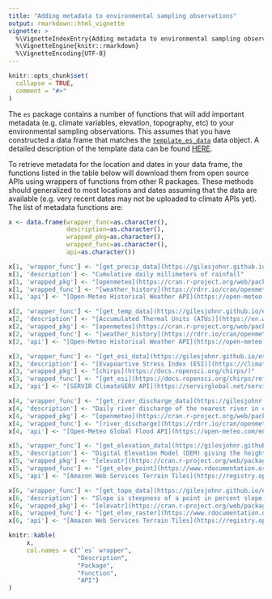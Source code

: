 ```yaml
---
title: "Adding metadata to environmental sampling observations"
output: rmarkdown::html_vignette
vignette: >
  %\VignetteIndexEntry{Adding metadata to environmental sampling observations}
  %\VignetteEngine{knitr::rmarkdown}
  %\VignetteEncoding{UTF-8}
---
```


```r
knitr::opts_chunk$set(
  collapse = TRUE,
  comment = "#>"
)
```

The `es` package contains a number of functions that will add important metadata (e.g. climate variables, elevation, topography, etc) to your environmental sampling observations. This assumes that you have constructed a data frame that matches the [`template_es_data`](https://gilesjohnr.github.io/es/reference/template_es_data.html) data object. A detailed description of the template data can be found [HERE]().

To retrieve metadata for the location and dates in your data frame, the functions listed in the table below will download them from open source APIs using wrappers of functions from other R packages. These methods should generalized to most locations and dates assuming that the data are available (e.g. very recent dates may not be uploaded to climate APIs yet). The list of metadata functions are:

```r
x <- data.frame(wrapper_func=as.character(),
                description=as.character(),
                wrapped_pkg=as.character(),
                wrapped_func=as.character(),
                api=as.character())

x[1, 'wrapper_func'] <- "[get_precip_data](https://gilesjohnr.github.io/es/reference/get_precip_data.html)"
x[1, 'description'] <- "Cumulative daily millimeters of rainfall"
x[1, 'wrapped_pkg'] <- "[openmeteo](https://cran.r-project.org/web/packages/openmeteo/index.html)"
x[1, 'wrapped_func'] <- "[weather_history](https://rdrr.io/cran/openmeteo/man/weather_history.html)" 
x[1, 'api'] <- "[Open-Meteo Historical Weather API](https://open-meteo.com/en/docs/historical-weather-api)"

x[2, 'wrapper_func'] <- "[get_temp_data](https://gilesjohnr.github.io/es/reference/get_temp_data.html)"
x[2, 'description'] <- "[Accumulated Thermal Units (ATUs)](https://en.wikipedia.org/wiki/Accumulated_thermal_unit)"
x[2, 'wrapped_pkg'] <- "[openmeteo](https://cran.r-project.org/web/packages/openmeteo/index.html)"
x[2, 'wrapped_func'] <- "[weather_history](https://rdrr.io/cran/openmeteo/man/weather_history.html)" 
x[2, 'api'] <- "[Open-Meteo Historical Weather API](https://open-meteo.com/en/docs/historical-weather-api)"

x[3, 'wrapper_func'] <- "[get_esi_data](https://gilesjohnr.github.io/es/reference/get_esi_data.html)"
x[3, 'description'] <- "[Evapoartive Stress Index (ESI)](https://climateserv.readthedocs.io/en/latest/user/datasets.html#evaporative-stress-index-esi)"
x[3, 'wrapped_pkg'] <- "[chirps](https://docs.ropensci.org/chirps/)"
x[3, 'wrapped_func'] <- "[get_esi](https://docs.ropensci.org/chirps/reference/get_esi.html)" 
x[3, 'api'] <- "[SERVIR ClimateSERV API](https://servirglobal.net/services/climateserv)"

x[4, 'wrapper_func'] <- "[get_river_discharge_data](https://gilesjohnr.github.io/es/reference/get_river_discharge_data.html)"
x[4, 'description'] <- "Daily river discharge of the nearest river in cubic meters per second ($m^3/s$)"
x[4, 'wrapped_pkg'] <- "[openmeteo](https://cran.r-project.org/web/packages/openmeteo/index.html)"
x[4, 'wrapped_func'] <- "[river_discharge](https://rdrr.io/cran/openmeteo/man/river_discharge.html)" 
x[4, 'api'] <- "[Open-Meteo Global Flood API](https://open-meteo.com/en/docs/flood-api)"

x[5, 'wrapper_func'] <- "[get_elevation_data](https://gilesjohnr.github.io/es/reference/get_elevation_data.html)"
x[5, 'description'] <- "Digital Elevation Model (DEM) giving the height in meters above sea level, spatial resolution is ~100m"
x[5, 'wrapped_pkg'] <- "[elevatr](https://cran.r-project.org/web/packages/elevatr/index.html)"
x[5, 'wrapped_func'] <- "[get_elev_point](https://www.rdocumentation.org/packages/elevatr/versions/0.99.0/topics/get_elev_point)"
x[5, 'api'] <- "[Amazon Web Services Terrain Tiles](https://registry.opendata.aws/terrain-tiles/)"

x[6, 'wrapper_func'] <- "[get_topo_data](https://gilesjohnr.github.io/es/reference/get_topo_data.html)"
x[6, 'description'] <- "Slope is steepness of a point in percent slope ((rise/run)*100). Aspect is the direction the slope faces in degrees."
x[6, 'wrapped_pkg'] <- "[elevatr](https://cran.r-project.org/web/packages/elevatr/index.html), [raster](https://cran.r-project.org/web/packages/raster/index.html)"
x[6, 'wrapped_func'] <- "[get_elev_raster](https://www.rdocumentation.org/packages/elevatr/versions/0.99.0/topics/get_elev_raster), [terrain](https://www.rdocumentation.org/packages/raster/versions/3.6-26/topics/terrain)"
x[6, 'api'] <- "[Amazon Web Services Terrain Tiles](https://registry.opendata.aws/terrain-tiles/)"

knitr::kable(
     x,
     col.names = c("`es` wrapper", 
                   "Description", 
                   "Package", 
                   "Function", 
                   "API")
)
```

